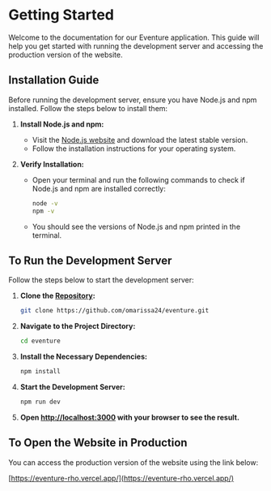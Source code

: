 # Getting Started

Welcome to the documentation for our Eventure application. This guide will help you get started with running the development server and accessing the production version of the website.

## Installation Guide

Before running the development server, ensure you have Node.js and npm installed. Follow the steps below to install them:

1. **Install Node.js and npm:**

   - Visit the [Node.js website](https://nodejs.org/) and download the latest stable version.
   - Follow the installation instructions for your operating system.

2. **Verify Installation:**

   - Open your terminal and run the following commands to check if Node.js and npm are installed correctly:

     ```bash
     node -v
     npm -v
     ```

   - You should see the versions of Node.js and npm printed in the terminal.

## To Run the Development Server

Follow the steps below to start the development server:

1. **Clone the [Repository](https://github.com/omarissa24/eventure):**

   ```bash
   git clone https://github.com/omarissa24/eventure.git
   ```

2. **Navigate to the Project Directory:**

   ```bash
   cd eventure
   ```

3. **Install the Necessary Dependencies:**

   ```bash
   npm install
   ```

4. **Start the Development Server:**

   ```bash
   npm run dev
   ```

5. **Open [http://localhost:3000](http://localhost:3000) with your browser to see the result.**

## To Open the Website in Production

You can access the production version of the website using the link below:

[https://eventure-rho.vercel.app/](https://eventure-rho.vercel.app/)

